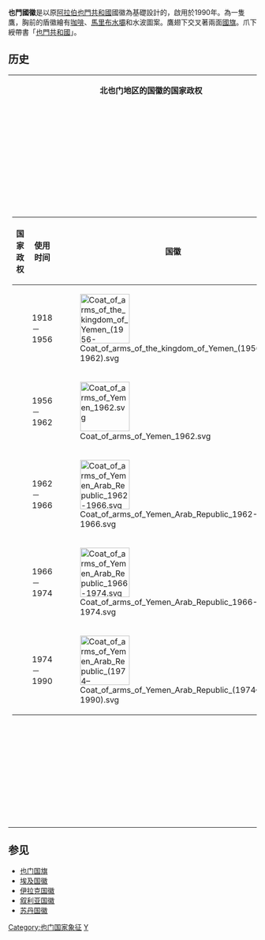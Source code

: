 {{Infobox coat of arms
|name             = 也門共和國國徽
|image            = Coat of arms of Yemen.svg
|image_width      = 250
|middle           = Emblem of Yemen (2).svg
|middle_width     = 250
|middle_caption   = 
|lesser           =  Coat of arms of Yemen Arab Republic (1974–1990).svg
|lesser_width     = 250
|lesser_caption   = 现国徽基于[[阿拉伯也门共和国|阿拉伯也门共和国]]国徽最后一个版本设计的
|armiger          = {{flag|Yemen}}
|year_adopted     = 1990年
|crest            = 
|torse            = 
|shield           = 
|supporters       = {{flagicon|Yemen}} [[也門國旗|也門國旗]]
|compartment      = 
|motto            = 
|orders           = 
|other_elements   = 
|earlier_versions = 
|use              = 
}}
'''也門國徽'''是以原[[阿拉伯也門共和國|阿拉伯也門共和國]]國徽為基礎設計的，啟用於1990年。為一隻鷹，胸前的盾徽繪有[[咖啡|咖啡]]、[[馬里布水壩|馬里布水壩]]和水波圖案。鷹翅下交叉著兩面[[也門國旗|國旗]]。爪下綬帶書「[[也門共和國|也門共和國]]」。

==历史==
{|
|-
| width="55%" align="center" |'''北也门地区的国徽的国家政权'''
| width="55%" align="center" |'''南也门地区的国徽的国家政权'''
|- valign="top"
|
{| class="wikitable sortable" style="margin-left:auto;margin-right:auto"
|-
! style="width:1em;" |国家政权!!使用时间!!国徽 
|- align=left
|align=center|{{flag|Mutawakkilite Kingdom of Yemen}}||1918－1956||[[File:Coat_of_arms_of_the_kingdom_of_Yemen_(1956-1962).svg|100px]]
|-
|align=center|{{flag|Mutawakkilite Kingdom of Yemen}}||1956－1962||[[File:Coat_of_arms_of_Yemen_1962.svg|100px]]
|-
|align=center|{{flag|North Yemen}}||1962－1966||[[File:Coat_of_arms_of_Yemen_Arab_Republic_1962-1966.svg|100px]]
|-
|align=center|{{flag|North Yemen}}||1966－1974||[[File:Coat_of_arms_of_Yemen_Arab_Republic_1966-1974.svg|100px]]
|-
|align=center|{{flag|North Yemen}}|| 1974－1990||[[File:Coat_of_arms_of_Yemen_Arab_Republic_(1974–1990).svg|100px]]
|}
|
{| class="wikitable sortable" style="margin-left:auto;margin-right:auto;text-align: right"
! data-sort-type="number" | 国家政权
! 使用时间
! 国徽
|-
|align=center|{{flag|Aden}}||1937年－1963年||[[File:Badge_of_the_Colony_of_Aden.svg|100px]]
|-
|align=center|{{flagicon image|Flag of the Federation of Arab Emirates of the South.svg}} [[南阿拉伯酋长国联邦|南阿拉伯酋长国联邦]]||1959年－1962年||[[File:Coat_of_arms_of_the_Federation_of_Arab_Emirates_of_the_South.svg|100px]]
|-
|align=center|{{flagicon image|Flag of the Federation of South Arabia.svg}} [[南阿拉伯联邦|南阿拉伯联邦]]||1962年－1967年||[[File:Coat_of_Arms_of_the_Federation_of_South_Arabia.svg|100px]]
|-
|align=center|{{flagicon|South Yemen}} [[南也门人民共和国|南也门人民共和国]]||1967年－1970年||[[File:Coat_of_arms_of_South_Yemen_(1967-1970).svg|100px]]
|-
|align=center|{{flagicon|South Yemen}} [[也门民主人民共和国|也门民主人民共和国]]||1970年－1990年||[[File:Coat_of_arms_of_South_Yemen_(1970-1990).svg|100px]]
|-
|align=center|{{flagicon|South Yemen}} [[也门民主共和国|也门民主共和国]]||1994年－1994年||[[File:Coat_of_arms_of_South_Yemen_(1970-1990).svg|100px]]
|}
|}

==参见==
*[[也门国旗|也门国旗]]
*[[埃及国徽|埃及国徽]]
*[[伊拉克国徽|伊拉克国徽]]
*[[叙利亚国徽|叙利亚国徽]]
*[[苏丹国徽|苏丹国徽]]

{{亚洲题目|國徽}}

[[Category:也门国家象征|Category:也门国家象征]]
[[Category:國徽|Y]]